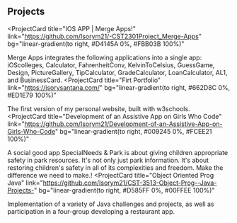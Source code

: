 ## Projects

<ProjectCard
  title="IOS APP | Merge Apps!"
  link="https://github.com/Isorym21/-CST2301Project_Merge-Apps"
  bg="linear-gradient(to right, #D4145A 0%, #FBB03B 100%)"
>
Merge Apps integrates the following applications into a single app: iOScolleges, Calculator, FahrenheitConv, KelvinToCelsius, GuessGame, Design, PictureGallery, TipCalculator, GradeCalculator, LoanCalculator, AL1, and BusinessCard.
</ProjectCard>
<ProjectCard
  title="Firt Portfolio"
  link="https://isorysantana.com/"
  bg="linear-gradient(to right, #662D8C 0%, #ED1E79 100%)"
>
  The first version of my personal website, built with w3schools.
</ProjectCard>
<ProjectCard
  title="Development of an Assistive App on Girls Who Code"
  link="https://github.com/Isorym21/Development-of-an-Assistive-App-on-Girls-Who-Code"
  bg="linear-gradient(to right, #009245 0%, #FCEE21 100%)"
>
  A social good app SpecialNeeds & Park is about giving children appropriate safety in park resources. It's not only just park information. It's about restoring children's safety in all of its complexities and freedom. Make the difference we need to make.!
</ProjectCard>
<ProjectCard
  title="Object Oriented Prog Java"
  link="https://github.com/Isorym21/CST-3513-Object-Prog--Java-Projects-"
  bg="linear-gradient(to right, #D585FF 0%, #00FFEE 100%)"
>
  Implementation of a variety of Java challenges and projects, as well as participation in a four-group developing a restaurant app.
</ProjectCard>
